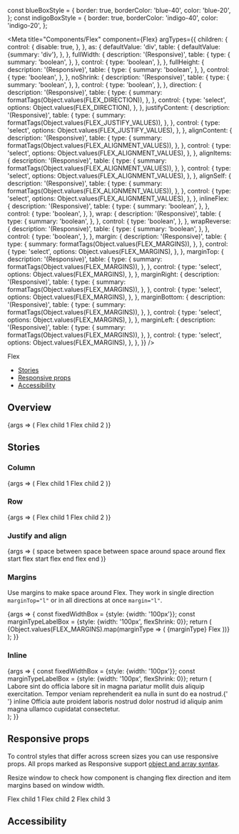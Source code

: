 const blueBoxStyle = {
  border: true,
  borderColor: 'blue-40',
  color: 'blue-20',
};
const indigoBoxStyle = {
  border: true,
  borderColor: 'indigo-40',
  color: 'indigo-20',
};

<Meta
  title="Components/Flex"
  component={Flex}
  argTypes={{
    children: {
      control: {
        disable: true,
      },
    },
    as: {
      defaultValue: 'div',
      table: {
        defaultValue: {summary: 'div'},
      },
    },
    fullWidth: {
      description: '(Responsive)',
      table: {
        type: {
          summary: 'boolean',
        },
      },
      control: {
        type: 'boolean',
      },
    },
    fullHeight: {
      description: '(Responsive)',
      table: {
        type: {
          summary: 'boolean',
        },
      },
      control: {
        type: 'boolean',
      },
    },
    noShrink: {
      description: '(Responsive)',
      table: {
        type: {
          summary: 'boolean',
        },
      },
      control: {
        type: 'boolean',
      },
    },
    direction: {
      description: '(Responsive)',
      table: {
        type: {
          summary: formatTags(Object.values(FLEX_DIRECTION)),
        },
      },
      control: {
        type: 'select',
        options: Object.values(FLEX_DIRECTION),
      },
    },
    justifyContent: {
      description: '(Responsive)',
      table: {
        type: {
          summary: formatTags(Object.values(FLEX_JUSTIFY_VALUES)),
        },
      },
      control: {
        type: 'select',
        options: Object.values(FLEX_JUSTIFY_VALUES),
      },
    },
    alignContent: {
      description: '(Responsive)',
      table: {
        type: {
          summary: formatTags(Object.values(FLEX_ALIGNMENT_VALUES)),
        },
      },
      control: {
        type: 'select',
        options: Object.values(FLEX_ALIGNMENT_VALUES),
      },
    },
    alignItems: {
      description: '(Responsive)',
      table: {
        type: {
          summary: formatTags(Object.values(FLEX_ALIGNMENT_VALUES)),
        },
      },
      control: {
        type: 'select',
        options: Object.values(FLEX_ALIGNMENT_VALUES),
      },
    },
    alignSelf: {
      description: '(Responsive)',
      table: {
        type: {
          summary: formatTags(Object.values(FLEX_ALIGNMENT_VALUES)),
        },
      },
      control: {
        type: 'select',
        options: Object.values(FLEX_ALIGNMENT_VALUES),
      },
    },
    inlineFlex: {
      description: '(Responsive)',
      table: {
        type: {
          summary: 'boolean',
        },
      },
      control: {
        type: 'boolean',
      },
    },
    wrap: {
      description: '(Responsive)',
      table: {
        type: {
          summary: 'boolean',
        },
      },
      control: {
        type: 'boolean',
      },
    },
    wrapReverse: {
      description: '(Responsive)',
      table: {
        type: {
          summary: 'boolean',
        },
      },
      control: {
        type: 'boolean',
      },
    },
    margin: {
      description: '(Responsive)',
      table: {
        type: {
          summary: formatTags(Object.values(FLEX_MARGINS)),
        },
      },
      control: {
        type: 'select',
        options: Object.values(FLEX_MARGINS),
      },
    },
    marginTop: {
      description: '(Responsive)',
      table: {
        type: {
          summary: formatTags(Object.values(FLEX_MARGINS)),
        },
      },
      control: {
        type: 'select',
        options: Object.values(FLEX_MARGINS),
      },
    },
    marginRight: {
      description: '(Responsive)',
      table: {
        type: {
          summary: formatTags(Object.values(FLEX_MARGINS)),
        },
      },
      control: {
        type: 'select',
        options: Object.values(FLEX_MARGINS),
      },
    },
    marginBottom: {
      description: '(Responsive)',
      table: {
        type: {
          summary: formatTags(Object.values(FLEX_MARGINS)),
        },
      },
      control: {
        type: 'select',
        options: Object.values(FLEX_MARGINS),
      },
    },
    marginLeft: {
      description: '(Responsive)',
      table: {
        type: {
          summary: formatTags(Object.values(FLEX_MARGINS)),
        },
      },
      control: {
        type: 'select',
        options: Object.values(FLEX_MARGINS),
      },
    },
  }}
/>

<PageHeader>Flex</PageHeader>

- [Stories](#stories)
- [Responsive props](#responsive-props)
- [Accessibility](#accessibility)

## Overview

<Canvas>
  <Story name="Default">
    {args => (
      <Box {...indigoBoxStyle}>
        <Flex {...args}>
          <Box {...blueBoxStyle} style={{marginRight: 10}}>
            Flex child 1
          </Box>
          <Box {...blueBoxStyle}>Flex child 2</Box>
        </Flex>
      </Box>
    )}
  </Story>
</Canvas>

<ArgsTable story="Default" />

## Stories

### Column

<Canvas>
  <Story name="Column">
    {args => (
      <Box {...indigoBoxStyle}>
        <Flex {...args} direction={FLEX_DIRECTION.COLUMN} fullWidth>
          <Box {...blueBoxStyle} style={{marginBottom: 10}}>
            Flex child 1
          </Box>
          <Box {...blueBoxStyle}>Flex child 2</Box>
        </Flex>
      </Box>
    )}
  </Story>
</Canvas>

### Row

<Canvas>
  <Story name="Row">
    {args => (
      <Box {...indigoBoxStyle}>
        <Flex {...args} direction={FLEX_DIRECTION.ROW} fullWidth>
          <Box {...blueBoxStyle} style={{marginRight: 10}}>
            Flex child 1
          </Box>
          <Box {...blueBoxStyle}>Flex child 2</Box>
        </Flex>
      </Box>
    )}
  </Story>
</Canvas>

### Justify and align

<Canvas>
  <Story name="JustifyAndAlign">
    {args => (
      <Flex {...args} fullWidth direction="column">
        <Flex marginBottom={FLEX_MARGINS.MEDIUM}>
          <Box {...indigoBoxStyle}>
            <Flex justifyContent={FLEX_JUSTIFY_VALUES.SPACE_BETWEEN}>
              <Flex>
                <Box {...blueBoxStyle}>space between</Box>
              </Flex>
              <Flex>
                <Box {...blueBoxStyle}>space between</Box>
              </Flex>
            </Flex>
          </Box>
        </Flex>
        <Flex marginBottom={FLEX_MARGINS.MEDIUM}>
          <Box {...indigoBoxStyle}>
            <Flex justifyContent={FLEX_JUSTIFY_VALUES.SPACE_AROUND}>
              <Flex>
                <Box {...blueBoxStyle}>space around</Box>
              </Flex>
              <Flex>
                <Box {...blueBoxStyle}>space around</Box>
              </Flex>
            </Flex>
          </Box>
        </Flex>
        <Flex marginBottom={FLEX_MARGINS.MEDIUM}>
          <Box {...indigoBoxStyle}>
            <Flex justifyContent={FLEX_JUSTIFY_VALUES.FLEX_START}>
              <Flex marginRight={FLEX_MARGINS.MEDIUM}>
                <Box {...blueBoxStyle}>flex start</Box>
              </Flex>
              <Flex>
                <Box {...blueBoxStyle}>flex start</Box>
              </Flex>
            </Flex>
          </Box>
        </Flex>
        <Flex marginBottom={FLEX_MARGINS.MEDIUM}>
          <Box {...indigoBoxStyle}>
            <Flex justifyContent={FLEX_JUSTIFY_VALUES.FLEX_END}>
              <Flex marginRight={FLEX_MARGINS.MEDIUM}>
                <Box {...blueBoxStyle}>flex end</Box>
              </Flex>
              <Flex>
                <Box {...blueBoxStyle}>flex end</Box>
              </Flex>
            </Flex>
          </Box>
        </Flex>
      </Flex>
    )}
  </Story>
</Canvas>

### Margins

Use margins to make space around Flex. They work in single direction `marginTop="l"` or in all directions at once `margin="l"`.

<Canvas>
  <Story name="Margins">
    {args => {
      const fixedWidthBox = {style: {width: '100px'}};
      const marginTypeLabelBox = {style: {width: '100px', flexShrink: 0}};
      return (
        <Flex {...args} fullWidth direction="column">
          {Object.values(FLEX_MARGINS).map(marginType => (
            <Flex marginBottom={FLEX_MARGINS.SMALL}>
              <Box {...marginTypeLabelBox}>
                <Text>{marginType}</Text>
              </Box>
              <Flex marginRight={marginType}>
                <Box {...indigoBoxStyle} {...fixedWidthBox}>
                  Flex
                </Box>
              </Flex>
              <Flex>
                <Box {...blueBoxStyle} {...fixedWidthBox} />
              </Flex>
            </Flex>
          ))}
        </Flex>
      );
    }}
  </Story>
</Canvas>

### Inline

<Canvas>
  <Story name="Inline">
    {args => {
      const fixedWidthBox = {style: {width: '100px'}};
      const marginTypeLabelBox = {style: {width: '100px', flexShrink: 0}};
      return (
        <div>
          Labore sint do officia labore sit in magna pariatur mollit duis
          aliquip exercitation. Tempor veniam reprehenderit ea nulla in sunt do
          ea nostrud.{' '}
          <Flex inlineFlex>
            <Box {...indigoBoxStyle}>
              <Text>inline</Text>
            </Box>
          </Flex>
          Officia aute proident laboris nostrud dolor nostrud id aliquip anim magna
          ullamco cupidatat consectetur.
        </div>
      );
    }}
  </Story>
</Canvas>

## Responsive props

To control styles that differ across screen sizes you can use responsive props. All props marked as Responsive support [object and array syntax](/story/foundation-✨-responsive-props--page).

Resize window to check how component is changing flex direction and item margins based on window width.

<Canvas>
  <Box {...indigoBoxStyle}>
    <Flex direction={['column', null, 'row']}>
      <Flex
        margin
        fullWidth
        marginBottom={{
          sm: 'xs',
          md: 'm',
          lg: 'none',
        }}
      >
        <Box {...blueBoxStyle}>Flex child 1</Box>
      </Flex>
      <Flex
        margin
        fullWidth
        marginBottom={{
          sm: 'xs',
          md: 'm',
          lg: 'none',
        }}
        marginLeft={{
          lg: 's',
          xl: 'l',
        }}
      >
        <Box {...blueBoxStyle}>Flex child 2</Box>
      </Flex>
      <Flex
        margin
        fullWidth
        marginLeft={{
          lg: 's',
          xl: 'l',
        }}
      >
        <Box {...blueBoxStyle}>Flex child 3</Box>
      </Flex>
    </Flex>
  </Box>
</Canvas>

## Accessibility

<FlexA11y />

